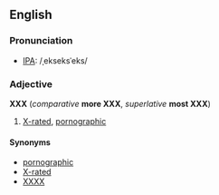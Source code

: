 ==English==
===Pronunciation===
*[[w:IPA|IPA]]: /ˌekseksˈeks/

===Adjective===
'''XXX''' (''comparative'' '''more XXX''', ''superlative'' '''most XXX''')

#[[X-rated]], [[pornographic]]

====Synonyms====
*[[pornographic]]
*[[X-rated]]
*[[XXXX]]